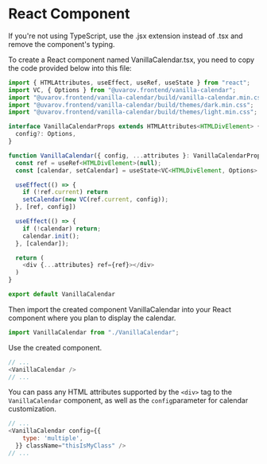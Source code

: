 # React Component

<Info>
	If you're not using TypeScript, use the .jsx extension instead of .tsx and remove the component's typing.
</Info>

To create a React component named VanillaCalendar.tsx, you need to copy the code provided below into this file:

```js
import { HTMLAttributes, useEffect, useRef, useState } from "react";
import VC, { Options } from "@uvarov.frontend/vanilla-calendar";
import "@uvarov.frontend/vanilla-calendar/build/vanilla-calendar.min.css";
import "@uvarov.frontend/vanilla-calendar/build/themes/dark.min.css";
import "@uvarov.frontend/vanilla-calendar/build/themes/light.min.css";

interface VanillaCalendarProps extends HTMLAttributes<HTMLDivElement> {
  config?: Options,
}

function VanillaCalendar({ config, ...attributes }: VanillaCalendarProps) {
  const ref = useRef<HTMLDivElement>(null);
  const [calendar, setCalendar] = useState<VC<HTMLDivElement, Options> | null>(null);

  useEffect(() => {
    if (!ref.current) return
    setCalendar(new VC(ref.current, config));
  }, [ref, config])

  useEffect(() => {
    if (!calendar) return;
    calendar.init();
  }, [calendar]);

  return (
    <div {...attributes} ref={ref}></div>
  )
}

export default VanillaCalendar
```

Then import the created component VanillaCalendar into your React component where you plan to display the calendar.

```js
import VanillaCalendar from "./VanillaCalendar";
```

Use the created component.

```js
// ...
<VanillaCalendar />
// ...
```

You can pass any HTML attributes supported by the `<div>` tag to the `VanillaCalendar` component, as well as the `config`parameter for calendar customization.

```js
// ...
<VanillaCalendar config={{
    type: 'multiple',
  }} className="thisIsMyClass" />
// ...
```
